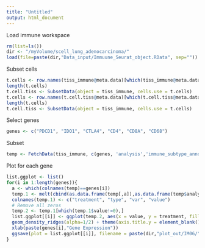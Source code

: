 ```yaml
---
title: "Untitled"
output: html_document
---
```


Load immune workspace
```r
rm(list=ls())
dir <- "/myVolume/scell_lung_adenocarcinoma/"
load(file=paste(dir,"Data_input/Immuune_Seurat_object.RData", sep=""))
```

Subset cells
```r
t.cells <- row.names(tiss_immune@meta.data)[which(tiss_immune@meta.data$immune_subtype_annotation == "T-cells")]
length(t.cells)
t.cell.tiss <- SubsetData(object = tiss_immune, cells.use = t.cells)
t.cells <- row.names(t.cell.tiss@meta.data)[which(t.cell.tiss@meta.data$biopsy_site == "Lung")]
length(t.cells)
t.cell.tiss <- SubsetData(object = tiss_immune, cells.use = t.cells)
```

Select genes 
```r
genes <- c("PDCD1", "IDO1", "CTLA4", "CD4", "CD8A", "CD68")
```


Subset 
```r
temp <- FetchData(tiss_immune, c(genes, 'analysis','immune_subtype_annotation', 'biopsy_site'))
```

Plot for each gene
```r
list.ggplot <- list()
for(i in 1:length(genes)){
  a <- which(colnames(temp)==genes[i])
  temp.1 <- melt(cbind(as.data.frame(temp[,a]),as.data.frame(temp$analysis),as.data.frame(temp$immune_subtype_annotation) ))
  colnames(temp.1) <- c("treatment", "type", "var", "value")
  # Remove all zeros 
  temp.2 <- temp.1[which(temp.1$value!=0),]
  list.ggplot[[i]] <- ggplot(temp.2, aes(x = value, y = treatment, fill = type)) + 
  geom_density_ridges(alpha=1/2) + theme(axis.title.y = element_blank()) + 
  xlab(paste(genes[i],"Gene Expression"))
  ggsave(plot = list.ggplot[[i]], filename = paste(dir,"plot_out/IM06/",genes[i],".pdf", sep=""))
}

```
